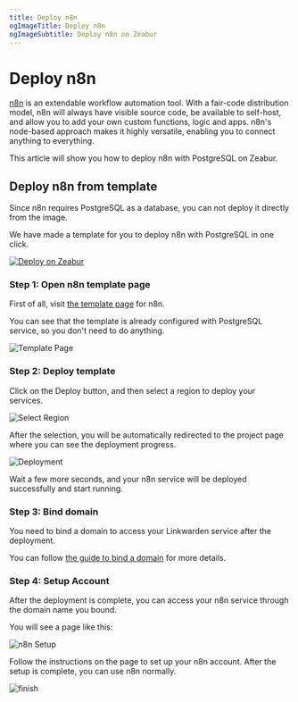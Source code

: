 ```yaml
---
title: Deploy n8n
ogImageTitle: Deploy n8n
ogImageSubtitle: Deploy n8n on Zeabur
---
```


# Deploy n8n

[n8n](https://github.com/n8n-io/n8n) is an extendable workflow automation tool. With a fair-code distribution model, n8n will always have visible source code, be available to self-host, and allow you to add your own custom functions, logic and apps. n8n's node-based approach makes it highly versatile, enabling you to connect anything to everything.

This article will show you how to deploy n8n with PostgreSQL on Zeabur.

## Deploy n8n from template

Since n8n requires PostgreSQL as a database, you can not deploy it directly from the image.

We have made a template for you to deploy n8n with PostgreSQL in one click.

[![Deploy on Zeabur](https://zeabur.com/button.svg)](https://zeabur.com/templates/W2H4RW)

### Step 1: Open n8n template page

First of all, visit [the template page](https://zeabur.com/templates/W2H4RW) for n8n.

You can see that the template is already configured with PostgreSQL service, so you don't need to do anything.

![Template Page](/marketplace/n8n/template.png)

### Step 2: Deploy template

Click on the Deploy button, and then select a region to deploy your services.

![Select Region](/marketplace/n8n/region.png)

After the selection, you will be automatically redirected to the project page where you can see the deployment progress.

![Deployment](/marketplace/n8n/deployment.png)

Wait a few more seconds, and your n8n service will be deployed successfully and start running.

### Step 3: Bind domain

You need to bind a domain to access your Linkwarden service after the deployment.

You can follow [the guide to bind a domain](../deploy/domain-binding) for more details.

### Step 4: Setup Account

After the deployment is complete, you can access your n8n service through the domain name you bound.

You will see a page like this:

![n8n Setup](/marketplace/n8n/setup.png)

Follow the instructions on the page to set up your n8n account. After the setup is complete, you can use n8n normally.

![finish](/marketplace/n8n/finish.png)
